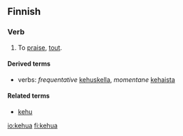 ==Finnish==

===Verb===
{{fi-verb|kehu|type=asua}}

# {{transitive}} To [[praise]], [[tout]].

====Derived terms====
*verbs: ''frequentative'' [[kehuskella]], ''momentane'' [[kehaista]]

====Related terms====
*[[kehu]]

[[io:kehua]]
[[fi:kehua]]